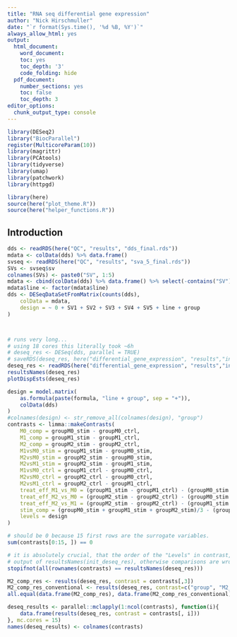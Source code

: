 ```yaml
---
title: "RNA seq differential gene expression"
author: "Nick Hirschmuller"
date: "`r format(Sys.time(), '%d %B, %Y')`"
always_allow_html: yes
output:
  html_document:
    word_document:
    toc: yes
    toc_depth: '3'
    code_folding: hide
  pdf_document:
    number_sections: yes
    toc: false
    toc_depth: 3
editor_options: 
  chunk_output_type: console
---
```



```r
library(DESeq2)
library("BiocParallel")
register(MulticoreParam(10))
library(magrittr)
library(PCAtools)
library(tidyverse)
library(umap)
library(patchwork)
library(httpgd)

library(here)
source(here("plot_theme.R"))
source(here("helper_functions.R"))
```


## Introduction

```r
dds <- readRDS(here("QC", "results", "dds_final.rds"))
mdata <- colData(dds) %>% data.frame()
svseq <- readRDS(here("QC", "results", "sva_5_final.rds"))
SVs <- svseq$sv
colnames(SVs) <- paste0("SV", 1:5)
mdata <- cbind(colData(dds) %>% data.frame() %>% select(-contains("SV")), SVs)
mdata$line <- factor(mdata$line)
dds <- DESeqDataSetFromMatrix(counts(dds),
    colData = mdata,
    design = ~ 0 + SV1 + SV2 + SV3 + SV4 + SV5 + line + group
)



# runs very long... 
# using 18 cores this literally took ~6h
# deseq_res <- DESeq(dds, parallel = TRUE)
# saveRDS(deseq_res, here("differential_gene_expression", "results","init_results.rds"))
deseq_res <- readRDS(here("differential_gene_expression", "results","init_results.rds"))
resultsNames(deseq_res)
plotDispEsts(deseq_res)

design = model.matrix(
    as.formula(paste(formula, "line + group", sep = "+")),
    colData(dds)
)
#colnames(design) <- str_remove_all(colnames(design), "group")
contrasts <- limma::makeContrasts(
    M0_comp = groupM0_stim - groupM0_ctrl,
    M1_comp = groupM1_stim - groupM1_ctrl,
    M2_comp = groupM2_stim - groupM2_ctrl,
    M1vsM0_stim = groupM1_stim - groupM0_stim, 
    M2vsM0_stim = groupM2_stim - groupM0_stim, 
    M2vsM1_stim = groupM2_stim - groupM1_stim, 
    M1vsM0_ctrl = groupM1_ctrl - groupM0_ctrl, 
    M2vsM0_ctrl = groupM2_ctrl - groupM0_ctrl, 
    M2vsM1_ctrl = groupM2_ctrl - groupM1_ctrl, 
    treat_eff_M1_vs_M0 = (groupM1_stim - groupM1_ctrl) - (groupM0_stim - groupM0_ctrl),
    treat_eff_M2_vs_M0 = (groupM2_stim - groupM2_ctrl) - (groupM0_stim - groupM0_ctrl),
    treat_eff_M2_vs_M1 = (groupM2_stim - groupM2_ctrl) - (groupM1_stim - groupM1_ctrl),
    stim_comp = (groupM0_stim + groupM1_stim + groupM2_stim)/3 - (groupM0_ctrl + groupM1_ctrl + groupM2_ctrl)/3,
    levels = design
)

# should be 0 because 15 first rows are the surrogate variables.
sum(contrasts[0:15, ]) == 0

# it is absolutely crucial, that the order of the "Levels" in contrast, is exactly the same as the
# output of resultsNames(init_deseq_res), otherwise comparisons are wrong.
stopifnot(all(rownames(contrasts) == resultsNames(deseq_res)))

M2_comp_res <- results(deseq_res, contrast = contrasts[,3])
M2_comp_res_conventional <- results(deseq_res, contrast=c("group", "M2_oxLDL", "M2_0"))
all.equal(data.frame(M2_comp_res), data.frame(M2_comp_res_conventional))

deseq_results <- parallel::mclapply(1:ncol(contrasts), function(i){
    data.frame(results(deseq_res, contrast = contrasts[, i]))
}, mc.cores = 15)
names(deseq_results) <- colnames(contrasts)


```